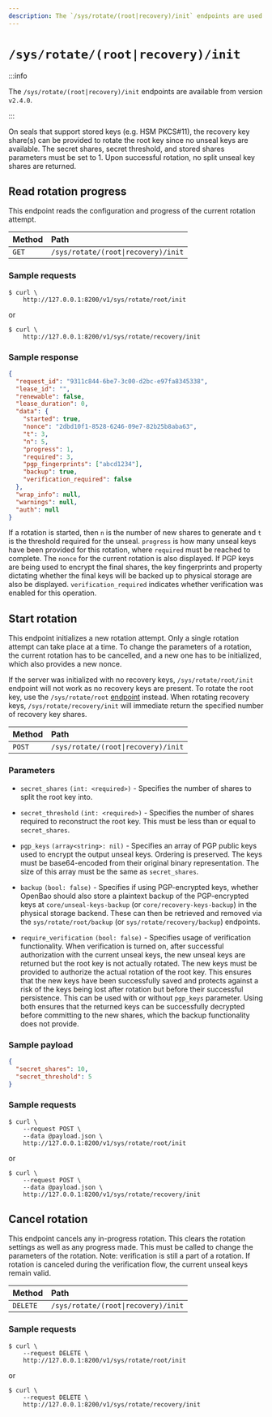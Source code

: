```yaml
---
description: The `/sys/rotate/(root|recovery)/init` endpoints are used to initialize, cancel or retrieve status of the unseal keys rotation for OpenBao.
---
```


# `/sys/rotate/(root|recovery)/init`

:::info

The `/sys/rotate/(root|recovery)/init` endpoints are available from version `v2.4.0`.

:::

On seals that support stored keys (e.g. HSM PKCS#11), the recovery key share(s)
can be provided to rotate the root key since no unseal keys are available. The
secret shares, secret threshold, and stored shares parameters must be set to 1.
Upon successful rotation, no split unseal key shares are returned.

## Read rotation progress

This endpoint reads the configuration and progress of the current rotation attempt.

| Method | Path                               |
| :----- | :--------------------------------- |
| `GET`  | `/sys/rotate/(root\|recovery)/init`|


### Sample requests

```shell-session
$ curl \
    http://127.0.0.1:8200/v1/sys/rotate/root/init
```
or
```shell-session
$ curl \
    http://127.0.0.1:8200/v1/sys/rotate/recovery/init
```

### Sample response

```json
{
  "request_id": "9311c844-6be7-3c00-d2bc-e97fa8345338",
  "lease_id": "",
  "renewable": false,
  "lease_duration": 0,
  "data": {
    "started": true,
    "nonce": "2dbd10f1-8528-6246-09e7-82b25b8aba63",
    "t": 3,
    "n": 5,
    "progress": 1,
    "required": 3,
    "pgp_fingerprints": ["abcd1234"],
    "backup": true,
    "verification_required": false
  },
  "wrap_info": null,
  "warnings": null,
  "auth": null
}
```

If a rotation is started, then `n` is the number of new shares to generate and
`t` is the threshold required for the unseal. `progress` is how many unseal keys
have been provided for this rotation, where `required` must be reached to complete.
The `nonce` for the current rotation is also displayed. 
If PGP keys are being used to encrypt the final shares, the key fingerprints and
property dictating whether the final keys will be backed up to physical storage
are also be displayed.
`verification_required` indicates whether verification was enabled for this
operation.


## Start rotation

This endpoint initializes a new rotation attempt. Only a single rotation attempt
can take place at a time. To change the parameters of a rotation, the current
rotation has to be cancelled, and a new one has to be initialized, which also
provides a new nonce.

If the server was initialized with no recovery keys, `/sys/rotate/root/init`
endpoint will not work as no recovery keys are present. To rotate the root
key, use the `/sys/rotate/root` [endpoint](/api-docs/system/rotate/root) instead.
When rotating recovery keys, `/sys/rotate/recovery/init` will immediate return
the specified number of recovery key shares.

| Method | Path                                |
| :----- | :---------------------------------- |
| `POST` | `/sys/rotate/(root\|recovery)/init` |

### Parameters

- `secret_shares` `(int: <required>)` - Specifies the number of shares to split
  the root key into.

- `secret_threshold` `(int: <required>)` - Specifies the number of shares
  required to reconstruct the root key. This must be less than or equal to
  `secret_shares`.

- `pgp_keys` `(array<string>: nil)` - Specifies an array of PGP public keys used
  to encrypt the output unseal keys. Ordering is preserved. The keys must be
  base64-encoded from their original binary representation. The size of this
  array must be the same as `secret_shares`.

- `backup` `(bool: false)` - Specifies if using PGP-encrypted keys, whether
  OpenBao should also store a plaintext backup of the PGP-encrypted keys at
  `core/unseal-keys-backup` (or `core/recovery-keys-backup`) in the physical
  storage backend. These can then be retrieved and removed via the
  `sys/rotate/root/backup` (or `sys/rotate/recovery/backup`) endpoints.

- `require_verification` `(bool: false)` - Specifies usage of verification
  functionality. When verification is turned on, after successful authorization
  with the current unseal keys, the new unseal keys are returned but the root
  key is not actually rotated. The new keys must be provided to authorize the
  actual rotation of the root key. This ensures that the new keys have been
  successfully saved and protects against a risk of the keys being lost after
  rotation but before their successful persistence. This can be used with or
  without `pgp_keys` parameter. Using both ensures that the returned keys can
  be successfully decrypted before committing to the new shares, which the
  backup functionality does not provide.

### Sample payload

```json
{
  "secret_shares": 10,
  "secret_threshold": 5
}
```

### Sample requests

```shell-session
$ curl \
    --request POST \
    --data @payload.json \
    http://127.0.0.1:8200/v1/sys/rotate/root/init
```
or
```shell-session
$ curl \
    --request POST \
    --data @payload.json \
    http://127.0.0.1:8200/v1/sys/rotate/recovery/init
```

## Cancel rotation

This endpoint cancels any in-progress rotation. This clears the rotation
settings as well as any progress made. This must be called to change the
parameters of the rotation.
Note: verification is still a part of a rotation. If rotation is canceled
during the verification flow, the current unseal keys remain valid.

| Method   | Path                                |
| :------- | :---------------------------------- |
| `DELETE` | `/sys/rotate/(root\|recovery)/init` |


### Sample requests

```shell-session
$ curl \
    --request DELETE \
    http://127.0.0.1:8200/v1/sys/rotate/root/init
```
or
```shell-session
$ curl \
    --request DELETE \
    http://127.0.0.1:8200/v1/sys/rotate/recovery/init
```

